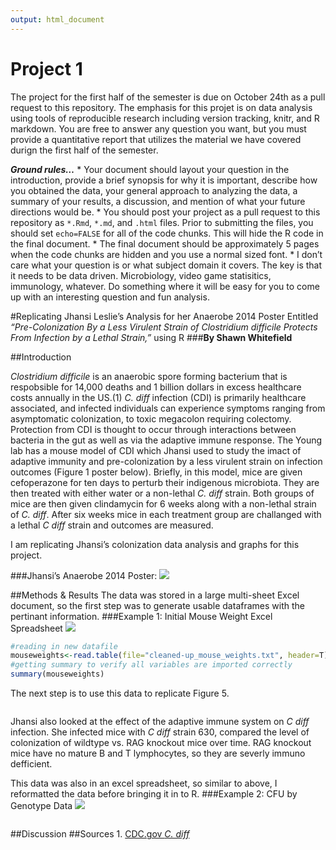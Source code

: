 ```yaml
---
output: html_document
---
```

Project 1
========

The project for the first half of the semester is due on October 24th as a pull
request to this repository. The emphasis for this projet is on data analysis
using tools of reproducible research including version tracking, knitr, and R
markdown. You are free to answer any question you want, but you must provide a
quantitative report that utilizes the material we have covered durign the first
half of the semester.

***Ground rules...***
* Your document should layout your question in the introduction, provide a brief
synopsis for why it is important, describe how you obtained the data, your general
approach to analyzing the data, a summary of your results, a discussion, and
mention of what your future directions would be.
* You should post your project as a pull request to this repository as `*.Rmd`,
`*.md`, and `.html` files. Prior to submitting the files, you should set
`echo=FALSE` for all of the code chunks. This will hide the R code in the final
document.
* The final document should be approximately 5 pages when the code chunks are
hidden and  you use a normal sized font.
* I don't care what your question is or what subject domain it covers. The key is
that it needs to be data driven. Microbiology, video game statisitics, immunology,
whatever. Do something where it will be easy for you to come up with an interesting
question and fun analysis.

#Replicating Jhansi Leslie's Analysis for her Anaerobe 2014 Poster Entitled *"Pre-Colonization By a Less Virulent Strain of *Clostridium difficile* Protects From Infection by a Lethal Strain,"* using R
###**By Shawn Whitefield**

##Introduction

*Clostridium difficile* is an anaerobic spore forming bacterium that is respobsible for 14,000 deaths and 1 billion dollars in excess healthcare costs annually in the US.(1)  *C. diff* infection (CDI) is primarily healthcare associated, and infected individuals can experience symptoms ranging from asymptomatic colonization, to toxic megacolon requiring colectomy. Protection from CDI is thought to occur through interactions between bacteria in the gut as well as via the adaptive immune response.
The Young lab has a mouse model of CDI which Jhansi used to study the imact of adaptive immunity and pre-colonization by a less virulent strain on infection outcomes (Figure 1 poster below). Briefly, in this model, mice are given cefoperazone for ten days to perturb their indigenous microbiota. They are then treated with either water or a non-lethal *C. diff* strain. Both groups of mice are then given clindamycin for 6 weeks along with a non-lethal strain of *C. diff*. After six weeks mice in each treatment group are challanged with a lethal *C diff* strain and outcomes are measured.  

I am replicating Jhansi's colonization data analysis and graphs for this project.

###Jhansi's Anaerobe 2014 Poster: ![](/Users/shawnwhitefield/Desktop/r_class/project_1/Anaerobe2014_posterLESLIE_copy.jpg)

##Methods & Results
The data was stored in a large multi-sheet Excel document, so the first step was to generate usable dataframes with the pertinant information. 
###Example 1: Initial Mouse Weight Excel Spreadsheet ![](/Users/shawnwhitefield/Desktop/example_1_copy.jpg)

```r
#reading in new datafile
mouseweights<-read.table(file="cleaned-up_mouse_weights.txt", header=T)
#getting summary to verify all variables are imported correctly
summary(mouseweights)

```
The next step is to use this data to replicate Figure 5. 
```r

```
Jhansi also looked at the effect of the adaptive immune system on *C diff* infection. She infected mice with *C diff* strain 630, compared the level of colonization of wildtype vs. RAG knockout mice over time. RAG knockout mice have no mature B and T lymphocytes, so they are severly immuno defficient. 

This data was also in an excel spreadsheet, so similar to above, I reformatted the data before bringing it in to R. 
###Example 2: CFU by Genotype Data
![](/Users/shawnwhitefield/Desktop/Rag_longterm_datasheets.jpg)
```r

```



##Discussion
##Sources
1. [CDC.gov *C. diff*](http://www.cdc.gov/HAI/organisms/cdiff/Cdiff_infect.html)

